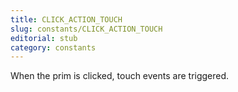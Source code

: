 ```yaml
---
title: CLICK_ACTION_TOUCH
slug: constants/CLICK_ACTION_TOUCH
editorial: stub
category: constants
---
```


<LSLConstant
	name="CLICK_ACTION_TOUCH"
	type="integer"
	value="0"
/>

When the prim is clicked, touch events are triggered.
